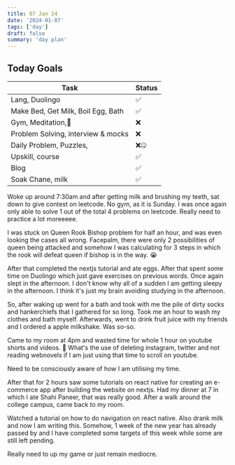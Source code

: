 ```yaml
---
title: 07 Jan 24
date: '2024-01-07'
tags: ['day']
draft: false
summary: 'day plan'
---
```


## Today Goals

| Task                               | Status |
| ---------------------------------- | ------ |
| Lang, Duolingo                     | ✅     |
| Make Bed, Get Milk, Boil Egg, Bath | ✅     |
| Gym, Meditation,🙏                 | ❌     |
| Problem Solving, interview & mocks | ❌     |
| Daily Problem, Puzzles,            | ❌🤐   |
| Upskill, course                    | ✅     |
| Blog                               | ✅     |
| Soak Chane, milk                   | ✅     |

Woke up around 7:30am and after getting milk and brushing my teeth, sat down to give contest on leetcode. No gym, as it is Sunday.
I was once again only able to solve 1 out of the total 4 problems on leetcode. Really need to practice a lot moreeeee.

I was stuck on Queen Rook Bishop problem for half an hour, and was even looking the cases all wrong. Facepalm, there were only 2 possibilities
of queen being attacked and somehow I was calculating for 3 steps in which the rook will defeat queen if bishop is in the way. 😭

After that completed the nextjs tutorial and ate eggs. After that spent some time on Duolingo which just gave exercises on previous words.
Once again slept in the afternoon. I don't know why all of a sudden I am getting sleepy in the afternoon. I think it's just my brain avoiding studying
in the afternoon.

So, after waking up went for a bath and took with me the pile of dirty socks and hankerchiefs that I gathered for so long. Took me an hour to wash my clothes
and bath myself. Afterwards, went to drink fruit juice with my friends and I ordered a apple milkshake. Was so-so.

Came to my room at 4pm and wasted time for whole 1 hour on youtube shorts and videos. 🙂
What's the use of deleting instagram, twitter and not reading webnovels if I am just using that time to scroll on youtube.

Need to be consciously aware of how I am utilising my time.

After that for 2 hours saw some tutorials on react native for creating an e-commerce app after building the website on nextjs.
Had my dinner at 7 in which I ate Shahi Paneer, that was really good. After a walk around the college campus, came back to my room.

Watched a tutorial on how to do navigation on react native. Also drank milk and now I am writing this.
Somehow, 1 week of the new year has already passed by and I have completed some targets of this week while some are still left pending.

Really need to up my game or just remain mediocre.
